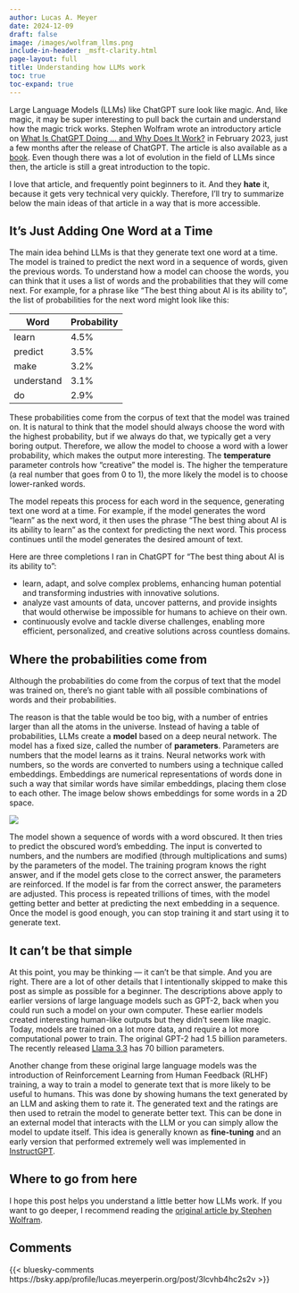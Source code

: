 ```yaml
---
author: Lucas A. Meyer
date: 2024-12-09
draft: false
image: /images/wolfram_llms.png
include-in-header: _msft-clarity.html
page-layout: full
title: Understanding how LLMs work
toc: true
toc-expand: true
---
```

<article data-clarity-region="article">

Large Language Models (LLMs) like ChatGPT sure look like magic. And, like magic, it may be super interesting to pull back the curtain and understand how the magic trick works. Stephen Wolfram wrote an introductory article on [What Is ChatGPT Doing … and Why Does It Work?](https://writings.stephenwolfram.com/2023/02/what-is-chatgpt-doing-and-why-does-it-work/) in February 2023, just a few months after the release of ChatGPT. The article is also available as a [book](https://amzn.to/4f3WcY4). Even though there was a lot of evolution in the field of LLMs since then, the article is still a great introduction to the topic.

I love that article, and frequently point beginners to it. And they **hate** it, because it gets very technical very quickly. Therefore, I'll try to summarize below the main ideas of that article in a way that is more accessible.

## It’s Just Adding One Word at a Time

The main idea behind LLMs is that they generate text one word at a time. The model is trained to predict the next word in a sequence of words, given the previous words. To understand how a model can choose the words, you can think that it uses a list of words and the probabilities that they will come next. For example, for a phrase like "The best thing about AI is its ability to ", the list of probabilities for the next word might look like this:

| Word        | Probability |
|-------------|-------------|
| learn       | 4.5%        |
| predict     | 3.5%        |
| make        | 3.2%        |
| understand  | 3.1%        |
| do          | 2.9%        |

These probabilities come from the corpus of text that the model was trained on. It is natural to think that the model should always choose the word with the highest probability, but if we always do that, we typically get a very boring output. Therefore, we allow the model to choose a word with a lower probability, which makes the output more interesting. The **temperature** parameter controls how “creative” the model is. The higher the temperature (a real number that goes from 0 to 1), the more likely the model is to choose lower-ranked words.

The model repeats this process for each word in the sequence, generating text one word at a time. For example, if the model generates the word "learn" as the next word, it then uses the phrase "The best thing about AI is its ability to learn" as the context for predicting the next word. This process continues until the model generates the desired amount of text. 

Here are three completions I ran in ChatGPT for "The best thing about AI is its ability to ":

* learn, adapt, and solve complex problems, enhancing human potential and transforming industries with innovative solutions.
* analyze vast amounts of data, uncover patterns, and provide insights that would otherwise be impossible for humans to achieve on their own.
* continuously evolve and tackle diverse challenges, enabling more efficient, personalized, and creative solutions across countless domains.

## Where the probabilities come from

Although the probabilities do come from the corpus of text that the model was trained on, there's no giant table with all possible combinations of words and their probabilities. 

The reason is that the table would be too big, with a number of entries larger than all the atoms in the universe. Instead of having a table of probabilities, LLMs create a **model** based on a deep neural network. The model has a fixed size, called the number of **parameters**. Parameters are numbers that the model learns as it trains. Neural networks work with numbers, so the words are converted to numbers using a technique called embeddings. Embeddings are numerical representations of words done in such a way that similar words have similar embeddings, placing them close to each other. The image below shows embeddings for some words in a 2D space.

![](/images/embeddings.png)

The model shown a sequence of words with a word obscured. It then tries to predict the obscured word's embedding. The input is converted to numbers, and the numbers are modified (through multiplications and sums) by the parameters of the model. The training program knows the right answer, and if the model gets close to the correct answer, the parameters are reinforced. If the model is far from the correct answer, the parameters are adjusted. This process is repeated trillions of times, with the model getting better and better at predicting the next embedding in a sequence. Once the model is good enough, you can stop training it and start using it to generate text.

## It can't be that simple

At this point, you may be thinking — it can't be that simple. And you are right. There are a lot of other details that I intentionally skipped to make this post as simple as possible for a beginner. The descriptions above apply to earlier versions of large language models such as GPT-2, back when you could run such a model on your own computer. These earlier models created interesting human-like outputs but they didn't seem like magic. Today, models are trained on a lot more data, and require a lot more computational power to train. The original GPT-2 had 1.5 billion parameters. The recently released [Llama 3.3](https://www.llama.com/docs/model-cards-and-prompt-formats/llama3_3/) has 70 billion parameters.

Another change from these original large language models was the introduction of Reinforcement Learning from Human Feedback (RLHF) training, a way to train a model to generate text that is more likely to be useful to humans. This was done by showing humans the text generated by an LLM and asking them to rate it. The generated text and the ratings are then used to retrain the model to generate better text. This can be done in an external model that interacts with the LLM or you can simply allow the model to update itself. This idea is generally known as **fine-tuning** and an early version that performed extremely well was implemented in [InstructGPT](https://openai.com/index/instruction-following/). 

## Where to go from here

I hope this post helps you understand a little better how LLMs work. If you want to go deeper, I recommend reading the [original article by Stephen Wolfram](https://writings.stephenwolfram.com/2023/02/what-is-chatgpt-doing-and-why-does-it-work/).

</article>

## Comments {.unlisted}

{{< bluesky-comments https://bsky.app/profile/lucas.meyerperin.org/post/3lcvhb4hc2s2v >}}